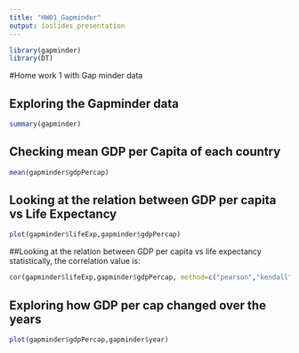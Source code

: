 ```yaml
---
title: "HW01_Gapminder"
output: ioslides_presentation
---
```


```r
library(gapminder)
library(DT)
```
#Home work 1 with Gap minder data

## Exploring the Gapminder data
```r
summary(gapminder)
```
## Checking mean GDP per Capita of each country
```r
mean(gapminder$gdpPercap)
```


## Looking at the relation between GDP per capita vs Life Expectancy
```r
plot(gapminder$lifeExp,gapminder$gdpPercap)
```

##Looking at the relation between GDP per capita vs life expectancy statistically, the correlation value is:
```r
cor(gapminder$lifeExp,gapminder$gdpPercap, method=c("pearson","kendall","spearman"))
```

## Exploring how GDP per cap changed over the years
```r
plot(gapminder$gdpPercap,gapminder$year)
```




